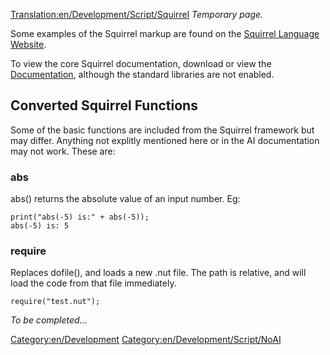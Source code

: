 [[Translation:en/Development/Script/Squirrel]]
''Temporary page.''

Some examples of the Squirrel markup are found on the [http://squirrel-lang.org/ Squirrel Language Website].

To view the core Squirrel documentation, download or view the [http://squirrel-lang.org/#doc Documentation], although the standard libraries are not enabled.

== Converted Squirrel Functions ==

Some of the basic functions are included from the Squirrel framework but may differ. Anything not explitly mentioned here or in the AI documentation may not work. These are:

=== abs ===

abs() returns the absolute value of an input number. Eg:

 print("abs(-5) is:" + abs(-5));
 abs(-5) is: 5

=== require ===

Replaces dofile(), and loads a new .nut file. The path is relative, and will load the code from that file immediately.

 require("test.nut");

''To be completed...''

[[Category:en/Development]]
[[Category:en/Development/Script/NoAI]]